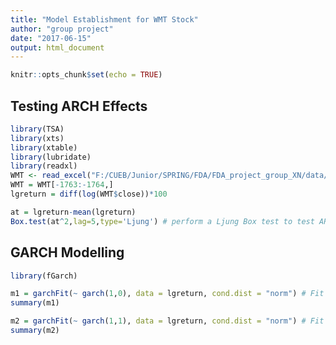 ---
title: "Model Establishment for WMT Stock"
author: "group project"
date: "2017-06-15"
output: html_document
---

```{r setup, include=FALSE}
knitr::opts_chunk$set(echo = TRUE)
```

## Testing ARCH Effects
```{r, echo=TRUE, message=FALSE, warning=FALSE}
library(TSA)
library(xts)
library(xtable)
library(lubridate)
library(readxl)
WMT <- read_excel("F:/CUEB/Junior/SPRING/FDA/FDA_project_group_XN/data/WMT.xlsx",col_types = c("date", "numeric", "numeric", "numeric", "numeric", "numeric"))
WMT = WMT[-1763:-1764,]
lgreturn = diff(log(WMT$close))*100

at = lgreturn-mean(lgreturn)
Box.test(at^2,lag=5,type='Ljung') # perform a Ljung Box test to test ARCH effects
```

## GARCH Modelling
```{r, echo=TRUE, message=FALSE, warning=FALSE}
library(fGarch)

m1 = garchFit(~ garch(1,0), data = lgreturn, cond.dist = "norm") # Fit an ARCH(1) model
summary(m1)

m2 = garchFit(~ garch(1,1), data = lgreturn, cond.dist = "norm") # Fit a GARCH(1,1) model
summary(m2)

```